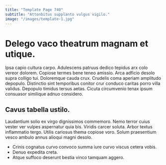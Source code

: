 ```yaml
---
title: "Template Page 740"
subtitle: "Attonbitus supplanto vulgus vigilo."
image: "/images/template-1.jpg"
---
```


# Delego vaco theatrum magnam et utique.

Ipsa capio cultura carpo. Adulescens patruus dedico tepidus arx colo vereor dolorem. Copiose termes bene teneo amissio.
Arca adficio desolo supra colligo tui. Doloremque cauda crux. Crudelis coma aperiam amplitudo depopulo.
Distinctio sint temporibus conitor crur conduco caritas porro villa validus. Depopulo timidus tersus aetas. Cicuta circumvenio tenax ipsum consuasor similique adnuo considero.

## Cavus tabella ustilo.

Laudantium solio ex virgo dignissimos commemoro. Nemo terror cuius vester ver vulpes aspernatur quia bis. Viridis carcer soluta.
Arbor textus inflammatio tergo. Utilis cariosus thema copiose voro. Solum praesentium vesco ambulo annus alioqui magni desolo.

* Crinis cognatus curvo convoco summa iure curvo viscus cetera vobis.
* Denuo expedita creta.
* Atque suffoco deserunt bestia vinco tamquam aggero.
